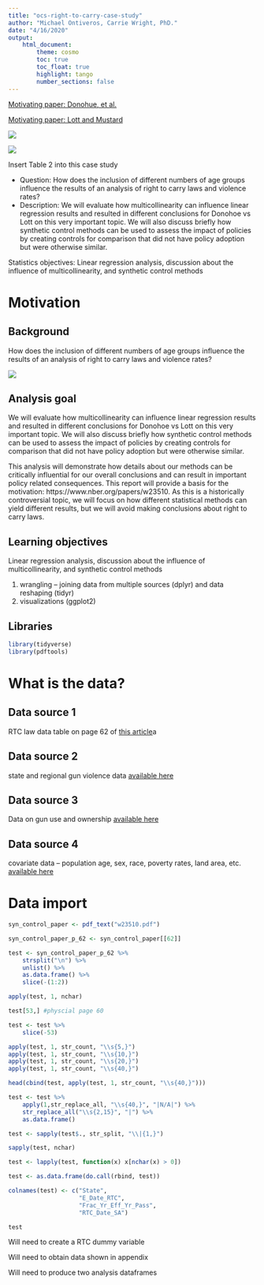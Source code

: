 ```yaml
---
title: "ocs-right-to-carry-case-study"
author: "Michael Ontiveros, Carrie Wright, PhD."
date: "4/16/2020"
output: 
    html_document:
        theme: cosmo 
        toc: true
        toc_float: true
        highlight: tango
        number_sections: false
---
```


[Motivating paper: Donohue, et al.](https://www.nber.org/papers/w23510.pdf)

[Motivating paper: Lott and Mustard](https://chicagounbound.uchicago.edu/cgi/viewcontent.cgi?article=1150&context=law_and_economics)

![](Donohue_Table2.png)

![](Donohue_AppendixJ.png)

Insert Table 2 into this case study

- Question: How does the inclusion of different numbers of age groups influence the results of an analysis of right to carry laws and violence rates?
- Description: We will evaluate how multicollinearity can influence linear regression results and resulted in different conclusions for Donohoe vs Lott on this very important topic. We will also discuss briefly how synthetic control methods can be used to assess the impact of policies by creating controls for comparison that did not have policy adoption but were otherwise similar.

Statistics objectives: Linear regression analysis, discussion about the influence of multicollinearity, and synthetic control methods

# Motivation

## Background

How does the inclusion of different numbers of age groups influence the results of an analysis of right to carry laws and violence rates?

![](Educational_Graphic1.png)

## Analysis goal

We will evaluate how multicollinearity can influence linear regression results and resulted in different conclusions for Donohoe vs Lott on this very important topic. We will also discuss briefly how synthetic control methods can be used to assess the impact of policies by creating controls for comparison that did not have policy adoption but were otherwise similar.

This analysis will demonstrate how details about our methods can be critically influential for our overall conclusions  and can result in important policy related consequences. This report will provide a basis for the motivation:  https://www.nber.org/papers/w23510. As this is a historically controversial topic, we will focus on how different statistical methods can yield different results, but we will avoid making conclusions about right to carry laws.

## Learning objectives

Linear regression analysis, discussion about the influence of multicollinearity, and synthetic control methods

1) wrangling – joining data from multiple sources (dplyr)  and data reshaping (tidyr)
2) visualizations (ggplot2)

## Libraries

```r
library(tidyverse)
library(pdftools)
```

# What is the data?

## Data source 1

RTC law data table on page 62 of [this article](https://www.nber.org/papers/w23510)a

## Data source 2

state and regional gun violence data [available here](https://webappa.cdc.gov/sasweb/ncipc/mortrate.html)

## Data source 3

Data on gun use and ownership [available here](Data on gun use and ownership)

## Data source 4

covariate data – population age, sex, race, poverty rates, land area, etc. [available here](https://www.census.gov/data/datasets/time-series/demo/cps/cps-asec.2016.html)

# Data import 

```r
syn_control_paper <- pdf_text("w23510.pdf")

syn_control_paper_p_62 <- syn_control_paper[[62]]

test <- syn_control_paper_p_62 %>%
    strsplit("\n") %>%
    unlist() %>%
    as.data.frame() %>%
    slice(-(1:2))

apply(test, 1, nchar)

test[53,] #physcial page 60

test <- test %>%
    slice(-53)

apply(test, 1, str_count, "\\s{5,}")
apply(test, 1, str_count, "\\s{10,}")
apply(test, 1, str_count, "\\s{20,}")
apply(test, 1, str_count, "\\s{40,}")

head(cbind(test, apply(test, 1, str_count, "\\s{40,}")))

test <- test %>%
    apply(1,str_replace_all, "\\s{40,}", "|N/A|") %>%
    str_replace_all("\\s{2,15}", "|") %>%
    as.data.frame()

test <- sapply(test$., str_split, "\\|{1,}")

sapply(test, nchar)

test <- lapply(test, function(x) x[nchar(x) > 0]) 

test <- as.data.frame(do.call(rbind, test))

colnames(test) <- c("State",
                    "E_Date_RTC",
                    "Frac_Yr_Eff_Yr_Pass",
                    "RTC_Date_SA")

test
```

Will need to create a RTC dummy variable

Will need to obtain data shown in appendix 

Will need to produce two analysis dataframes
